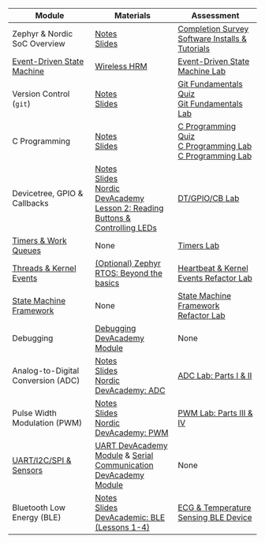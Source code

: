 <!-- TODO: update old GitLab links to new GitHub links -->
| Module | Materials | Assessment  |
| --- | --- | --- |
| Zephyr \& Nordic SoC Overview | [Notes](slides/zephyr-gpio-isr-callbacks-notes.html) <br> [Slides](slides/zephyr-gpio-isr-callbacks-slides.html) | [Completion Survey](https://www.gradescope.com/courses/941957/assignments/5544155) <br> [Software Installs & Tutorials](https://gitlab.oit.duke.edu/EmbeddedMedicalDevices/zephyr-nrf52833dk-intro-setup/-/blob/main/lab/Software-Install-Tutorials.md?ref_type=heads) |
| [Event-Driven State Machine](https://embeddedmedicaldevices.pages.oit.duke.edu/event-driven-state-machine/EventDrivenStateMachine.html) | [Wireless HRM](https://www.gradescope.com/courses/941957/assignments/5548632) | [Event-Driven State Machine Lab](https://gitlab.oit.duke.edu/EmbeddedMedicalDevices/event-driven-state-machine/-/blob/main/lab/EventDriveStateMachineLab.md?ref_type=heads) |
| Version Control (`git`) | [Notes](slides/git-fundamentals-notes.html) <br> [Slides](slides/git-funda,entals-slides.html) | [Git Fundamentals Quiz](https://www.gradescope.com/courses/941957/assignments/5583313) <br> [Git Fundamentals Lab](https://gitlab.oit.duke.edu/kits/BME-554L-001-Sp25/git-fundamentals-lab) |
| C Programming | [Notes](slides/c-programming-notes.html) <br> [Slides](slides/c-programming-slides.html) | [C Programming Quiz](https://www.gradescope.com/courses/941957/assignments/5671363) <br> [C Programming Lab](https://gitlab.oit.duke.edu/kits/BME-554L-001-Sp25/c-programming-lab) <br> [C Programming Lab](https://www.gradescope.com/courses/941957/assignments/5672751) | |
| Devicetree, GPIO & Callbacks | [Notes](slides/zephyr-gpio-isr-callbacks-notes.html) <br> [Slides](slides/zephyr.gpio-isr-callbacks-slides.html) <br> [Nordic DevAcademy Lesson 2: Reading Buttons & Controlling LEDs](https://academy.nordicsemi.com/courses/nrf-connect-sdk-fundamentals/lessons/lesson-2-reading-buttons-and-controlling-leds/) | [DT/GPIO/CB Lab](https://gitlab.oit.duke.edu/kits/BME-554L-001-Sp25/zephyr-gpio-isr-callbacks-lab) |
| [Timers & Work Queues](https://embeddedmedicaldevices.pages.oit.duke.edu/zephyr-timers/Zephyr-Timers.html) | None | [Timers Lab](https://gitlab.oit.duke.edu/EmbeddedMedicalDevices/zephyr-timers/-/blob/main/lab/Zephyr-Timers-Lab.md?ref_type=heads) |
| [Threads & Kernel Events](https://embeddedmedicaldevices.pages.oit.duke.edu/zephyr-threads-events/Zephyr-Threads-Events.html) | [(Optional) Zephyr RTOS: Beyond the basics](https://academy.nordicsemi.com/courses/nrf-connect-sdk-intermediate/lessons/lesson-1-zephyr-rtos-advanced/) | [Heartbeat & Kernel Events Refactor Lab](https://gitlab.oit.duke.edu/EmbeddedMedicalDevices/zephyr-threads-events/-/blob/main/Zephyr-Threads-Kernel-Events-Lab.md?ref_type=heads) |
| [State Machine Framework](https://embeddedmedicaldevices.pages.oit.duke.edu/zephyr-state-machine/Zephyr-State-Machine.html) | None | [State Machine Framework Refactor Lab](https://gitlab.oit.duke.edu/EmbeddedMedicalDevices/zephyr-state-machine/-/blob/main/Zephyr-State-Machine-Lab.md?ref_type=heads) |
| Debugging | [Debugging DevAcademy Module](https://academy.nordicsemi.com/courses/nrf-connect-sdk-intermediate/lessons/lesson-2-debugging/) | None |
| Analog-to-Digital Conversion (ADC) | [Notes](slides/zephyr-adc-notes.html) <br> [Slides](slides/zephyr-adc-slides.html) <br> [Nordic DevAcademy: ADC](https://academy.nordicsemi.com/courses/nrf-connect-sdk-intermediate/lessons/lesson-6-analog-to-digital-converter-adc/)| [ADC Lab: Parts I & II](https://gitlab.oit.duke.edu/kits/BME-554L-001-Sp25/zephyr-adc-pwm-lab) |
| Pulse Width Modulation (PWM) | [Notes](slides/zephyr-pwm-notes.html) <br> [Slides](slides/zephyr-pwm-slides.html) <br> [Nordic DevAcademy: PWM](https://academy.nordicsemi.com/courses/nrf-connect-sdk-intermediate/lessons/lesson-4-pulse-width-modulation-pwm/topic/pulse-width-modulation-pwm/) | [PWM Lab: Parts III & IV](https://gitlab.oit.duke.edu/kits/BME-554L-001-Sp25/zephyr-adc-pwm-lab) |
| [UART/I2C/SPI & Sensors](https://embeddedmedicaldevices.pages.oit.duke.edu/zephyr-serial-comm/Zephyr-Serial-Communication.html) |  [UART DevAcademy Module](https://academy.nordicsemi.com/lessons/lesson-4-serial-communication-uart/) & [Serial Communication DevAcademy Module](https://academy.nordicsemi.com/lessons/lesson-6-serial-com-i2c/) | None |
| Bluetooth Low Energy (BLE) | [Notes](slides/zephyr-ble-notes.html) <br> [Slides](slides/zephyr-ble-slides.html) <br> [DevAcademic: BLE (Lessons 1-4)](https://academy.nordicsemi.com/courses/bluetooth-low-energy-fundamentals/) | [ECG & Temperature Sensing BLE Device](https://gitlab.oit.duke.edu/kits/BME-554L-001-Sp25/ecg-temp-ble-project) |

<!-- | [Device Safety (VBUS)](https://gitlab.oit.duke.edu/EmbeddedMedicalDevices/zephyr-vbus) |  Coming Soon | Coming Soon | -->
